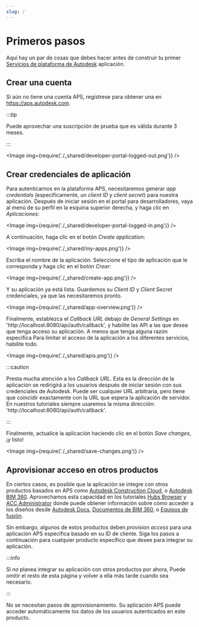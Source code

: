 ```yaml
---
slug: /
---
```



# Primeros pasos

Aquí hay un par de cosas que debes hacer antes de construir tu primer
[Servicios de plataforma de Autodesk](https://aps.autodesk.com) aplicación.

## Crear una cuenta

Si aún no tiene una cuenta APS, regístrese para obtener una en https://aps.autodesk.com.



:::tip

Puede aprovechar una suscripción de prueba que es válida durante 3 meses.


:::



<Image img={require('./_shared/developer-portal-logged-out.png')} />

## Crear credenciales de aplicación

Para autenticarnos en la plataforma APS, necesitaremos generar
_app credentials_ (específicamente, un _client ID_ y _client secret_) para nuestra aplicación.
Después de iniciar sesión en el portal para desarrolladores, vaya al menú de su perfil en la esquina superior derecha,
y haga clic en _Aplicaciones_:

<Image img={require('./_shared/developer-portal-logged-in.png')} />

A continuación, haga clic en el botón _Create application_:

<Image img={require('./_shared/my-apps.png')} />

Escriba el nombre de la aplicación. Seleccione el tipo de aplicación que le corresponda y haga clic en el botón _Crear_:

<Image img={require('./_shared/create-app.png')} />

Y su aplicación ya está lista. Guardemos su _Client ID_ y _Client Secret_
credenciales, ya que las necesitaremos pronto.

<Image img={require('./_shared/app-overview.png')} />

Finalmente, establezca el _Callback URL_ debajo de _General Settings_ en 'http://localhost:8080/api/auth/callback',
y habilite las API a las que desea que tenga acceso su aplicación. A menos que tenga alguna razón específica
Para limitar el acceso de la aplicación a los diferentes servicios, habilite todo.

<Image img={require('./_shared/apis.png')} />



:::caution

Presta mucha atención a los _Callback URL_. Esta es la dirección de la aplicación
se redirigirá a los usuarios después de iniciar sesión con sus credenciales de Autodesk. Puede ser
cualquier URL arbitraria, pero tiene que coincidir exactamente con la URL que espera la aplicación de servidor.
En nuestros tutoriales siempre usaremos la misma dirección: 'http://localhost:8080/api/auth/callback'.


:::



Finalmente, actualice la aplicación haciendo clic en el botón _Save changes_, ¡y listo!

<Image img={require('./_shared/save-changes.png')} />

## Aprovisionar acceso en otros productos

En ciertos casos, es posible que la aplicación se integre con otros productos basados en APS
como [Autodesk Construction Cloud](https://construction.autodesk.com),
o [Autodesk BIM 360](https://www.autodesk.com/bim-360). Aprovechamos esta capacidad en
los tutoriales [Hubs Browser](./tutorials/hubs-browser) y [ACC Administrator](./tutorials/acc-admin) donde puede obtener información sobre cómo acceder a los diseños
desde [Autodesk Docs](https://www.autodesk.com/products/autodesk-docs/overview),
[Documentos de BIM 360](https://www.autodesk.com/bim-360/construction-document-management-software/),
o [Equipos de fusión](https://www.autodesk.com/products/fusion-360/overview).

Sin embargo, algunos de estos productos deben _provision access_ para una aplicación APS específica
basado en su ID de cliente. Siga los pasos a continuación para cualquier producto específico que desee
para integrar su aplicación.



:::info

Si _no_ planea integrar su aplicación con otros productos por ahora,
Puede omitir el resto de esta página y volver a ella más tarde cuando sea necesario.


:::



<Tabs groupId="access-provisioning">
    <TabItem value="acc" label="Autodesk Construction Cloud" default>
        <AccProvisioningSteps />
    </TabItem>
    <TabItem value="bim360" label="Autodesk BIM 360">
        <Bim360ProvisioningSteps />
    </TabItem>
<TabItem value="fusion360" label="Autodesk Fusion Team">

No se necesitan pasos de aprovisionamiento. Su aplicación APS puede acceder automáticamente
los datos de los usuarios autenticados en este producto.

</TabItem>
</Tabs>
